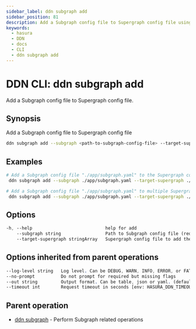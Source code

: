 ```yaml
---
sidebar_label: ddn subgraph add
sidebar_position: 81
description: Add a Subgraph config file to Supergraph config file using the DDN CLI
keywords:
  - hasura
  - DDN
  - docs
  - CLI
  - ddn subgraph add
---
```


# DDN CLI: ddn subgraph add

Add a Subgraph config file to Supergraph config file.

## Synopsis

Add a Subgraph config file to Supergraph config file

```bash
ddn subgraph add --subgraph <path-to-subgraph-config-file> --target-supergraph <path-to-supergraph-config-file> [flags]
```

## Examples

```bash
# Add a Subgraph config file "./app/subgraph.yaml" to the Supergraph config file "./supergraph.yaml"
 ddn subgraph add --subgraph ./app/subgraph.yaml --target-supergraph ./supergraph.yaml

# Add a Subgraph config file "./app/subgraph.yaml" to multiple Supergraph config files"
 ddn subgraph add --subgraph ./app/subgraph.yaml --target-supergraph ./supergraph.stg.yaml --target-supergraph ./supergraph.prod.yaml
```

## Options

```sass
-h, --help                            help for add
    --subgraph string                 Path to Subgraph config file (required)
    --target-supergraph stringArray   Supergraph config file to add the Subgraph. Can be repeated to provide multiple Supergraph config files (required)
```

## Options inherited from parent operations

```sass
--log-level string   Log level. Can be DEBUG, WARN, INFO, ERROR, or FATAL. (default "INFO")
--no-prompt          Do not prompt for required but missing flags
--out string         Output format. Can be table, json or yaml. (default "table")
--timeout int        Request timeout in seconds [env: HASURA_DDN_TIMEOUT] (default 100)
```

## Parent operation

- [ddn subgraph](/cli/commands/ddn_subgraph) - Perform Subgraph related operations
